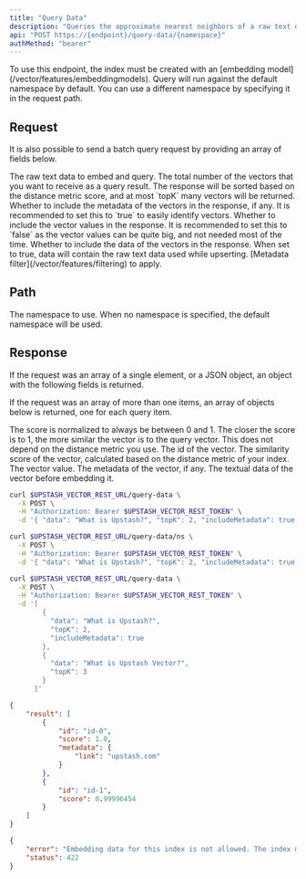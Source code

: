 ```yaml
---
title: "Query Data"
description: "Queries the approximate nearest neighbors of a raw text data after embedding it."
api: "POST https://{endpoint}/query-data/{namespace}"
authMethod: "bearer"
---
```


<Warning>
  To use this endpoint, the index must be created with an [embedding model](/vector/features/embeddingmodels).
</Warning>

<Tip>
  Query will run against the default namespace by default.
  You can use a different namespace by specifying it in the request path.
</Tip>

## Request

It is also possible to send a batch query request by providing an array
of fields below.

<ParamField body="data" name="data" type="string" required>
  The raw text data to embed and query.
</ParamField>
<ParamField body="topK" type="number" required default="10">
  The total number of the vectors that you want to receive as a query
  result. The response will be sorted based on the distance metric score,
  and at most `topK` many vectors will be returned.
</ParamField>
<ParamField body="includeMetadata" type="boolean" default="false">
  Whether to include the metadata of the vectors in the response, if any.
  It is recommended to set this to `true` to easily identify vectors.
</ParamField>
<ParamField body="includeVectors" type="boolean" default="false">
  Whether to include the vector values in the response.
  It is recommended to set this to `false` as the vector values can be
  quite big, and not needed most of the time.
</ParamField>
<ParamField body="includeData" type="boolean" default="false">
  Whether to include the data of the vectors in the response.
  When set to true, data will contain the raw text data used
  while upserting.
</ParamField>
<ParamField body="filter" type="string" default="">
  [Metadata filter](/vector/features/filtering) to apply.
</ParamField>

## Path

<ParamField path="namespace" type="string" default="">
  The namespace to use.
  When no namespace is specified, the default namespace will be used.
</ParamField>

## Response

If the request was an array of a single element, or a JSON object,
an object with the following fields is returned.

If the request was an array of more than one items, an array of
objects below is returned, one for each query item.

<Note>
  The score is normalized to always be between 0 and 1.
  The closer the score is to 1, the more similar the vector is to the query vector.
  This does not depend on the distance metric you use.
</Note>

<ResponseField name="Scores" type="Object[]">
  <Expandable defaultOpen="true">
    <ResponseField name="id" type="string" required>
      The id of the vector.
    </ResponseField>
    <ResponseField name="score" type="number" required>
      The similarity score of the vector, calculated based on the distance metric of your index.
    </ResponseField>
    <ResponseField name="vector" type="number[]">
      The vector value.
    </ResponseField>
    <ResponseField name="metadata" type="Object">
      The metadata of the vector, if any.
    </ResponseField>
    <ResponseField name="data" type="string">
      The textual data of the vector before embedding it.
    </ResponseField>
  </Expandable>
</ResponseField>

<RequestExample>

```sh curl
curl $UPSTASH_VECTOR_REST_URL/query-data \
  -X POST \
  -H "Authorization: Bearer $UPSTASH_VECTOR_REST_TOKEN" \
  -d '{ "data": "What is Upstash?", "topK": 2, "includeMetadata": true }'
```

```sh curl (Namespace)
curl $UPSTASH_VECTOR_REST_URL/query-data/ns \
  -X POST \
  -H "Authorization: Bearer $UPSTASH_VECTOR_REST_TOKEN" \
  -d '{ "data": "What is Upstash?", "topK": 2, "includeMetadata": true }'
```

```sh curl (Batch Query)
curl $UPSTASH_VECTOR_REST_URL/query-data \
  -X POST \
  -H "Authorization: Bearer $UPSTASH_VECTOR_REST_TOKEN" \
  -d '[
        {
          "data": "What is Upstash?",
          "topK": 2,
          "includeMetadata": true
        },
        {
          "data": "What is Upstash Vector?",
          "topK": 3
        }
      ]'
```

</RequestExample>

<ResponseExample>

```json 200 OK
{
    "result": [
        {
            "id": "id-0",
            "score": 1.0,
            "metadata": {
                "link": "upstash.com"
            }
        },
        {
            "id": "id-1",
            "score": 0.99996454
        }
    ]
}
```

```json 422 Unprocessable Entity
{
    "error": "Embedding data for this index is not allowed. The index must be created with an embedding model to use it.",
    "status": 422
}
```

</ResponseExample>
